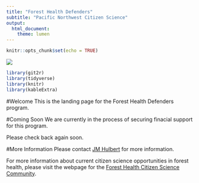 ```yaml
---
title: "Forest Health Defenders"
subtitle: "Pacific Northwest Citizen Science"
output: 
  html_document:
    theme: lumen
---
```


```r
knitr::opts_chunk$set(echo = TRUE)
```

![](files/images/PugetSoundCropped.jpg)

```r
library(git2r)
library(tidyverse)
library(knitr)
library(kableExtra)
```

#Welcome
This is the landing page for the Forest Health Defenders program. 

#Coming Soon
We are currently in the process of securing finacial support for this program. 

Please check back again soon. 

#More Information
Please contact [JM Hulbert](https://jmhulbert.github.io/) for more information. 

For more information about current citizen science opportunities in forest health, please visit the webpage for the [Forest Health Citizen Science Community](https://fhcs.page).